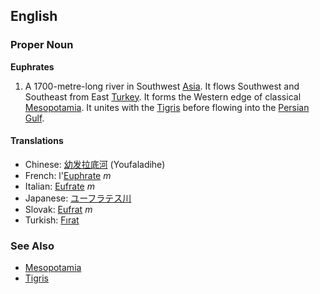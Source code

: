 ==English==
=== Proper Noun ===
'''Euphrates'''
# A 1700-metre-long river in Southwest [[Asia]]. It flows Southwest and Southeast from East [[Turkey]]. It forms the Western edge of classical [[Mesopotamia]]. It unites with the [[Tigris]] before flowing into the [[Persian Gulf]].

==== Translations ====
*Chinese: [[幼发拉底河]] (Youfaladihe)
*French: l'[[Euphrate]] ''m''
*Italian: [[Eufrate]] ''m''
*Japanese: [[ユーフラテス川]]
*Slovak: [[Eufrat]] ''m''
*Turkish: [[Fırat]]

=== See Also ===
* [[Mesopotamia]]
* [[Tigris]]